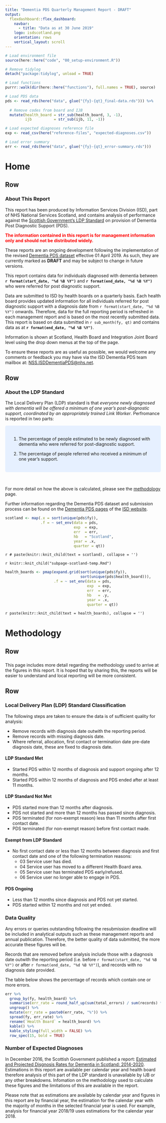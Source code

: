 ```yaml
---
title: "Dementia PDS Quarterly Management Report - DRAFT"
output: 
  flexdashboard::flex_dashboard:
    navbar:
      - title: "Data as at 30 June 2019"
    logo: isdscotland.png
    orientation: rows
    vertical_layout: scroll
---
```


```r

# Load environment file
source(here::here("code", "00_setup-environment.R"))

# Remove tidylog
detach("package:tidylog", unload = TRUE)

# Load functions
purrr::walk(dir(here::here("functions"), full.names = TRUE), source)

# Load PDS data
pds <- read_rds(here("data", glue("{fy}-{qt}_final-data.rds"))) %>%
  
  # Remove codes from board and IJB
  mutate(health_board = str_sub(health_board, 3, -1),
         ijb          = str_sub(ijb, 11, -1))

# Load expected diagnoses reference file
exp <- read_csv(here("reference-files", "expected-diagnoses.csv"))

# Load error summary
err <- read_rds(here("data", glue("{fy}-{qt}_error-summary.rds")))

```

Home
=================================================

Row
-------------------------------------------------

### **About This Report**

This report has been produced by Information Services Division (ISD), part of NHS National Services Scotland, and contains analysis of performance against the [Scottish Government's LDP Standard](https://www.gov.scot/About/Performance/scotPerforms/NHSScotlandperformance/Dementia-LDP) on provision of Dementia Post Diagnostic Support (PDS).

<span style="color:red"> **The information contained in this report is for management information only and should not be distributed widely.** </span>

These reports are an ongoing development following the implementation of the revised [Dementia PDS dataset](https://www.isdscotland.org/Health-Topics/Mental-Health/Dementia-Post-diagnostic-Support/_docs/Dementia-PDS-Definitions-and-Recording-Guidance.pdf) effective 01 April 2019. As such, they are currently marked as **DRAFT** and may be subject to change in future versions.

This report contains data for individuals diagnosed with dementia between **`r format(start_date, "%d %B %Y")`** and **`r format(end_date, "%d %B %Y")`** who were referred for post diagnostic support.

Data are submitted to ISD by health boards on a quarterly basis. Each health board provides updated information for all individuals referred for post diagnostic support with a diagnosis date from `r format(start_date, "%d %B %Y")` onwards. Therefore, data for the full reporting period is refreshed in each management report and is based on the most recently submitted data. This report is based on data submitted in `r sub_month(fy, qt)` and contains data as at **`r format(end_date, "%d %B %Y")`**. 

Information is shown at Scotland, Health Board and Integration Joint Board level using the drop down menus at the top of the page.

To ensure these reports are as useful as possible, we would welcome any comments or feedback you may have via the ISD Dementia PDS team mailbox at: [NSS.ISDDementiaPDS@nhs.net](mailto:NSS.ISDDementiaPDS@nhs.net).



Row
-------------------------------------------------

### **About the LDP Standard**

The Local Delivery Plan (LDP) standard is that *everyone newly diagnosed with dementia will be offered a minimum of one year’s post-diagnostic support, coordinated by an appropriately trained Link Worker*. Perfromance is reported in two parts:

<style>
div.blue { background-color:#e6f0ff; border-radius: 5px; padding: 20px;}
</style>
<div class = "blue">

1. The percentage of people estimated to be newly diagnosed with dementia who were referred for post-diagnostic support.

2. The percentage of people referred who received a minimum of one year’s support.

</div> <br>

For more detail on how the above is calculated, please see the [methodology](#methodology) page.

Further information regarding the Dementia PDS dataset and submission process can be found on the [Dementia PDS pages](https://www.isdscotland.org/Health-Topics/Mental-Health/Dementia-Post-diagnostic-Support) of the [ISD website](https://www.isdscotland.org/).


<!-- Scotland -->

```r

scotland <- map(.x = sort(unique(pds$fy)),
                .f = ~ set_env(data = pds,
                               exp  = exp,
                               err  = err,
                               hb   = "Scotland",
                               year = .x,
                               quarter = qt))

```

`r # paste(knitr::knit_child(text = scotland), collapse = '')`

`r knitr::knit_child("subpage-scotland-temp.Rmd")`


<!-- HEALTH BOARDS -->

```r

health_boards <- pmap(expand.grid(sort(unique(pds$fy)),
                                  sort(unique(pds$health_board))), 
                      .f = ~ set_env(data = pds,
                                     exp  = exp,
                                     err  = err,
                                     hb   = .y,
                                     year = .x,
                                     quarter = qt))

```

`r paste(knitr::knit_child(text = health_boards), collapse = '')`


Methodology
=================================================

Row
-------------------------------------------------

### <!-- No Title -->

This page includes more detail regarding the methodology used to arrive at the figures in this report. It is hoped that by sharing this, the reports will be easier to understand and local reporting will be more consistent.


Row {.tabset data-height=800}
-------------------------------------------------

### **Local Delivery Plan (LDP) Standard Classification**

The following steps are taken to ensure the data is of sufficient quality for analysis:

* Remove records with diagnosis date outwith the reporting period.
* Remove records with missing diagnosis date.
* Where referral, allocation, first contact or termination date pre-date diagnosis date, these are fixed to diagnosis date.

#### LDP Standard Met

* Started PDS within 12 months of diagnosis and support ongoing after 12 months.
* Started PDS within 12 months of diagnosis and PDS ended after at least 11 months.

#### LDP Standard Not Met

* PDS started more than 12 months after diagnosis.
* PDS not started and more than 12 months has passed since diagnosis.
* PDS terminated (for non-exempt reason) less than 11 months after first contact date.
* PDS terminated (for non-exempt reason) before first contact made.

#### Exempt from LDP Standard

* No first contact date or less than 12 months between diagnosis and first contact date and one of the following termination reasons:
    * 03 Service user has died.
    * 04 Service user has moved to a different Health Board area.
    * 05 Service user has terminated PDS early/refused.
    * 06 Service user no longer able to engage in PDS.

#### PDS Ongoing

* Less than 12 months since diagnosis and PDS not yet started.
* PDS started within 12 months and not yet ended.


### **Data Quality**

Any errors or queries outstanding following the resubmission deadline will be included in analytical outputs such as these management reports and annual publication. Therefore, the better quality of data submitted, the more accurate these figures will be.

Records that are removed before analysis include those with a diagnosis date outwith the reporting period (i.e. before `r format(start_date, "%d %B %Y")` or after `r format(end_date, "%d %B %Y")`), and records with no diagnosis date provided.

The table below shows the percentage of records which contain one or more errors.

```r
err %>% 
  group_by(fy, health_board) %>% 
  summarise(err_rate = round_half_up(sum(total_errors) / sum(records) * 100, 1)) %>%
  ungroup() %>%
  mutate(err_rate = paste0(err_rate, "%")) %>%
  spread(fy, err_rate) %>%
  rename(`Health Board` = health_board) %>%
  kable() %>%
  kable_styling(full_width = FALSE) %>%
  row_spec(15, bold = TRUE)
```

### **Number of Expected Diagnoses**

In December 2016, the Scottish Government published a report: [Estimated and Projected Disgnosis Rates for Dementia in Scotland: 2014-2020](https://www.gov.scot/publications/estimated-projected-diagnosis-rates-dementia-scotland-2014-2020/). Estimations in this report are available per calendar year and health board therefore analysis of this part of the LDP standard is unavailable by IJB or any other breakdowns. 
Infomation on the methodology used to calculate these figures and the limitations of this are available in the report.

Please note that as estimations are available by calendar year and figures in this report are by financial year, the estimation for the calendar year with the majority of months in the selected financial year is used. For example, analysis for financial year 2018/19 uses estimations for the calendar year 2018.


<!-- END OF SCRIPT -->